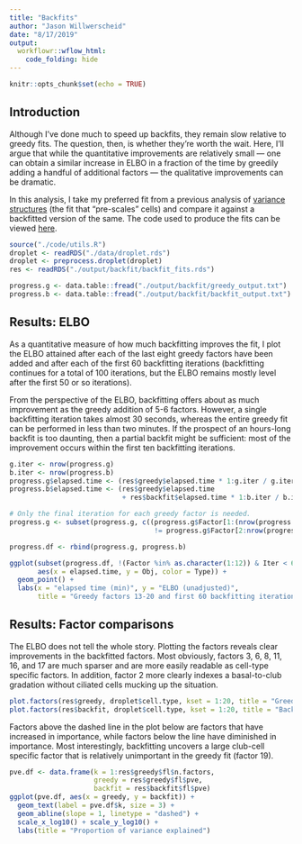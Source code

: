 ```yaml
---
title: "Backfits"
author: "Jason Willwerscheid"
date: "8/17/2019"
output:
  workflowr::wflow_html:
    code_folding: hide
---
```


```r
knitr::opts_chunk$set(echo = TRUE)
```

## Introduction

Although I've done much to speed up backfits, they remain slow relative to greedy fits. The question, then, is whether they're worth the wait. Here, I'll argue that while the quantitative improvements are relatively small --- one can obtain a similar increase in ELBO in a fraction of the time by greedily adding a handful of additional factors --- the qualitative improvements can be dramatic.

In this analysis, I take my preferred fit from a previous analysis of [variance structures](var_type.html) (the fit that "pre-scales" cells) and compare it against a backfitted version of the same. The code used to produce the fits can be viewed [here](https://github.com/willwerscheid/scFLASH/blob/master/code/backfit/backfit_fits.R).

```r
source("./code/utils.R")
droplet <- readRDS("./data/droplet.rds")
droplet <- preprocess.droplet(droplet)
res <- readRDS("./output/backfit/backfit_fits.rds")

progress.g <- data.table::fread("./output/backfit/greedy_output.txt")
progress.b <- data.table::fread("./output/backfit/backfit_output.txt")
```

## Results: ELBO

As a quantitative measure of how much backfitting improves the fit, I plot the ELBO attained after each of the last eight greedy factors have been added and after each of the first 60 backfitting iterations (backfitting continues for a total of 100 iterations, but the ELBO remains mostly level after the first 50 or so iterations).

From the perspective of the ELBO, backfitting offers about as much improvement as the greedy addition of 5-6 factors. However, a single backfitting iteration takes almost 30 seconds, whereas the entire greedy fit can be performed in less than two minutes. If the prospect of an hours-long backfit is too daunting, then a partial backfit might be sufficient: most of the improvement occurs within the first ten backfitting iterations.

```r
g.iter <- nrow(progress.g)
b.iter <- nrow(progress.b)
progress.g$elapsed.time <- (res$greedy$elapsed.time * 1:g.iter / g.iter) / 60
progress.b$elapsed.time <- (res$greedy$elapsed.time 
                            + res$backfit$elapsed.time * 1:b.iter / b.iter) / 60

# Only the final iteration for each greedy factor is needed.
progress.g <- subset(progress.g, c((progress.g$Factor[1:(nrow(progress.g) - 1)]
                                    != progress.g$Factor[2:nrow(progress.g)]), TRUE))

progress.df <- rbind(progress.g, progress.b)

ggplot(subset(progress.df, !(Factor %in% as.character(1:12)) & Iter < 61), 
       aes(x = elapsed.time, y = Obj, color = Type)) +
  geom_point() +
  labs(x = "elapsed time (min)", y = "ELBO (unadjusted)",
       title = "Greedy factors 13-20 and first 60 backfitting iterations")
```

## Results: Factor comparisons

The ELBO does not tell the whole story. Plotting the factors reveals clear improvements in the backfitted factors. Most obviously, factors 3, 6, 8, 11, 16, and 17 are much sparser and are more easily readable as cell-type specific factors. In addition, factor 2 more clearly indexes a basal-to-club gradation without ciliated cells mucking up the situation.

```r
plot.factors(res$greedy, droplet$cell.type, kset = 1:20, title = "Greedy")
plot.factors(res$backfit, droplet$cell.type, kset = 1:20, title = "Backfit")
```

Factors above the dashed line in the plot below are factors that have increased in importance, while factors below the line have diminished in importance. Most interestingly, backfitting uncovers a large club-cell specific factor that is relatively unimportant in the greedy fit (factor 19).

```r
pve.df <- data.frame(k = 1:res$greedy$fl$n.factors, 
                     greedy = res$greedy$fl$pve, 
                     backfit = res$backfit$fl$pve)
ggplot(pve.df, aes(x = greedy, y = backfit)) +
  geom_text(label = pve.df$k, size = 3) + 
  geom_abline(slope = 1, linetype = "dashed") + 
  scale_x_log10() + scale_y_log10() +
  labs(title = "Proportion of variance explained")
```

